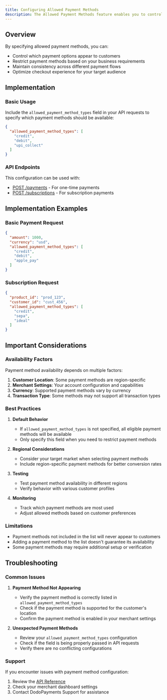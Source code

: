 ```yaml
---
title: Configuring Allowed Payment Methods
description: The Allowed Payment Methods feature enables you to control which payment options are available to your customers during checkout. This configuration works for both one-time payments and subscriptions.
---
```


## Overview

By specifying allowed payment methods, you can:
- Control which payment options appear to customers
- Restrict payment methods based on your business requirements
- Maintain consistency across different payment flows
- Optimize checkout experience for your target audience

## Implementation

### Basic Usage

Include the `allowed_payment_method_types` field in your API requests to specify which payment methods should be available:

```json
{
  "allowed_payment_method_types": [
    "credit",
    "debit",
    "upi_collect"
  ]
}
```

### API Endpoints

This configuration can be used with:
- [POST /payments](/api-reference/payments/post-payments) - For one-time payments
- [POST /subscriptions](/api-reference/subscriptions/post-subscriptions) - For subscription payments

## Implementation Examples

### Basic Payment Request
```json
{
  "amount": 1000,
  "currency": "usd",
  "allowed_payment_method_types": [
    "credit",
    "debit",
    "apple_pay"
  ]
}
```

### Subscription Request
```json
{
  "product_id": "prod_123",
  "customer_id": "cust_456",
  "allowed_payment_method_types": [
    "credit",
    "sepa",
    "ideal"
  ]
}
```

## Important Considerations

### Availability Factors
Payment method availability depends on multiple factors:
1. **Customer Location**: Some payment methods are region-specific
2. **Merchant Settings**: Your account configuration and capabilities
3. **Currency**: Supported payment methods vary by currency
4. **Transaction Type**: Some methods may not support all transaction types

### Best Practices

1. **Default Behavior**
   - If `allowed_payment_method_types` is not specified, all eligible payment methods will be available
   - Only specify this field when you need to restrict payment methods

2. **Regional Considerations**
   - Consider your target market when selecting payment methods
   - Include region-specific payment methods for better conversion rates

3. **Testing**
   - Test payment method availability in different regions
   - Verify behavior with various customer profiles

4. **Monitoring**
   - Track which payment methods are most used
   - Adjust allowed methods based on customer preferences

### Limitations

- Payment methods not included in the list will never appear to customers
- Adding a payment method to the list doesn't guarantee its availability
- Some payment methods may require additional setup or verification

## Troubleshooting

### Common Issues

1. **Payment Method Not Appearing**
   - Verify the payment method is correctly listed in `allowed_payment_method_types`
   - Check if the payment method is supported for the customer's location
   - Confirm the payment method is enabled in your merchant settings

2. **Unexpected Payment Methods**
   - Review your `allowed_payment_method_types` configuration
   - Check if the field is being properly passed in API requests
   - Verify there are no conflicting configurations

### Support

If you encounter issues with payment method configuration:
1. Review the [API Reference](/api-reference)
2. Check your merchant dashboard settings
3. Contact DodoPayments Support for assistance 